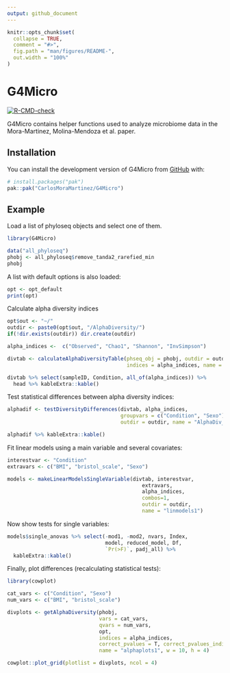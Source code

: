 ```yaml
---
output: github_document
---
```


<!-- README.md is generated from README.Rmd. Please edit that file -->

```r
knitr::opts_chunk$set(
  collapse = TRUE,
  comment = "#>",
  fig.path = "man/figures/README-",
  out.width = "100%"
)
```

# G4Micro

<!-- badges: start -->
[![R-CMD-check](https://github.com/CarlosMoraMartinez/G4Micro/actions/workflows/R-CMD-check.yaml/badge.svg)](https://github.com/CarlosMoraMartinez/G4Micro/actions/workflows/R-CMD-check.yaml)
<!-- badges: end -->

G4Micro contains helper functions used to analyze microbiome data in the Mora-Martinez, Molina-Mendoza et al. paper. 

## Installation

You can install the development version of G4Micro from [GitHub](https://github.com/) with:

``` r
# install.packages("pak")
pak::pak("CarlosMoraMartinez/G4Micro")
```

## Example

Load a list of phyloseq objects and select one of them.

```r
library(G4Micro)

data("all_phyloseq")
phobj <- all_phyloseq$remove_tanda2_rarefied_min
phobj
```

A list with default options is also loaded:

```r
opt <- opt_default
print(opt)
```

Calculate alpha diversity indices

```r
opt$out <- "~/"
outdir <- paste0(opt$out, "/AlphaDiversity/")
if(!dir.exists(outdir)) dir.create(outdir)

alpha_indices <-  c("Observed", "Chao1", "Shannon", "InvSimpson")

divtab <- calculateAlphaDiversityTable(phseq_obj = phobj, outdir = outdir, 
                                       indices = alpha_indices, name = "AlphaDiv" )

divtab %>% select(sampleID, Condition, all_of(alpha_indices)) %>% 
  head %>% kableExtra::kable()
```

Test statistical differences between alpha diversity indices:

```r

alphadif <- testDiversityDifferences(divtab, alpha_indices, 
                                     groupvars = c("Condition", "Sexo"), 
                                     outdir = outdir, name = "AlphaDiv_test")

alphadif %>% kableExtra::kable()
```

Fit linear models using a main variable and several covariates:

```r
interestvar <- "Condition"
extravars <- c("BMI", "bristol_scale", "Sexo")

models <- makeLinearModelsSingleVariable(divtab, interestvar,
                                            extravars,
                                            alpha_indices,
                                            combos=1,
                                            outdir = outdir, 
                                            name = "linmodels1")
```

Now show tests for single variables:

```r
models$single_anovas %>% select(-mod1, -mod2, nvars, Index, 
                                model, reduced_model, Df, 
                                `Pr(>F)`, padj_all) %>% 
  kableExtra::kable()
```

Finally, plot differences (recalculating statistical tests):


```r
library(cowplot)

cat_vars <- c("Condition", "Sexo")
num_vars <- c("BMI", "bristol_scale")

divplots <- getAlphaDiversity(phobj, 
                              vars = cat_vars, 
                              qvars = num_vars,
                              opt,
                              indices = alpha_indices,
                              correct_pvalues = T, correct_pvalues_indices = T,
                              name = "alphaplots1", w = 10, h = 4)

cowplot::plot_grid(plotlist = divplots, ncol = 4)
```



